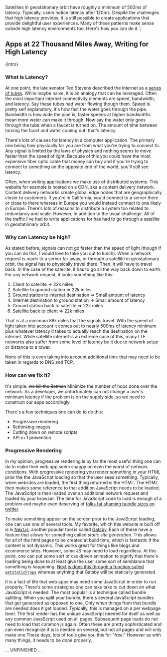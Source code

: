 Satellites in geostationary orbit have roughly a minimum of 500ms of latency. Typically, users notice latency after 120ms.
Despite the challenges that high latency provides, it is still possible to create applications that provide delightful user
experiences. Many of these patterns make sense outside high latency environments too. Here's how you can do it.`;


## Apps at 22 Thousand Miles Away, Writing for High Latency

<p>{intro}</p>

### What is Latency?

At one point, the late senator Ted Stevens described the internet as a
[series of tubes](https://knowyourmeme.com/memes/series-of-tubes). While maybe
naive, it is an analogy that can be leveraged. Often the most important internet
connectivity elements are speed, bandwidth, and latency. Say these tubes had
water flowing though them. Speed is pretty self explanatory, it's how fast the
water goes through the pipe. Bandwidth is how wide the pipe is, faster speeds at
higher bandwidths mean more water can make it through. Now say the water only
goes through the tube when a faucet is turned on. The amount of time between
turning the facet and water coming out: that's latency.

There's lots of causes for latency in a computer application. The primary one
being how physically far you are from what you're trying to connect to. Any
signal is limited by the laws of physics and nothing seems to move faster than
the speed of light. Because of this you could have the most expensive fiber
optic cable that money can buy and if you're trying to connect to something on
the opposite end of the world, you'll still see latency.

Often, when writing applications we make use of distributed systems. This
website for example is hosted on a CDN, aka a content delivery network. Content
delivery networks create global edge nodes that are geographically closer to
customers. If you're in California, you'd connect to a server there or close to
there whereas in Europe you would instead connect to one likely in Europe.
There's lots of reasons to distribute a system too related to redundancy and
scale. However, in addition to the usual challenge. All of the traffic I've had
to write applications for has had to go through a satellite in geostationary
orbit.

### Why can Latency be high?

As stated before, signals can not go faster than the speed of light (though if
you can do this, I would love to take you out to lunch). When a network request
is made to a server far away, or through a satellite in geostationary orbit, the
signal has to physically travel there. Then, it will have to travel back. In the
case of the satellite, it has to go all the way back down to earth. For any
network request, it looks something like this:

1. Client to satellite => 22k miles
2. Satellite to ground station => 22k miles
3. Ground station to internet destination => Small amount of latency
4. Internet destination to ground station => Small amount of latency
5. Ground station back to satellite => 22k miles
6. Satellite back to client => 22k miles

That is at a minimum 88k miles that the signals travel. With the speed of light
taken into account it comes out to nearly 500ms of latency minimum plus whatever
latency it takes to actually reach the destination on the internet. While
satellite internet is an extreme case of this, many LTE networks also suffer
from some level of latency be it due to network setup or distance to a tower.

None of this is even taking into account additional time that may need to be
taken in regards to DNS and TCP.

### How can we fix it?

It's simple: ~~we kill the Batman~~ Minimize the number of hops done over the
network. As a developer, we unfortunately can not change a user's minimum
latency if the problem is on the supply side, so we need to construct our apps
accordingly.

There's a few techniques one can do to do this:

- Progressive rendering
- Rethinking images
- Cutting down on remote scripts
- API n+1 prevention

### Progressive Rendering

In my opinion, progressive rendering is by far the most useful thing one can do
to make their web app seem snappy on even the worst of network conditions. With
progressive rendering you render something in your HTML prior the the JavaScript
loading so that the user sees something. Typically, when websites are loaded,
the first thing returned is the HTML. The HTML then makes some reference to that
addition JavaScript needs to be loaded. The JavaScript is then loaded over an
additional network request and loaded by your browser. The time for JavaScript
code to load is enough of a problem and maybe even deserving of
[folks fat shaming bundle sizes on twitter](https://twitter.com/slightlylate).

To make something appear on the screen prior to the JavaScript loading, one can
use one of several tools. My favorite, which this website is built off is is
[Next.js](https://nextjs.org/); another popular tool is called
[Gatsby](https://www.gatsbyjs.org/). Each of these have a feature that allows
for something called _static site generation_. This allows for all of the html
pages to be created at build time, which is fantastic if the content is not
dynamic. This works great for things like blogs and ecommerce sites. However,
some JS may need to load regardless. At this point, one can put some sort of css
driven animation to signify that there's loading being done to at least give the
user some sort of semblance that something is happening.
[Next.js does this through a function called `getStaticProps`](https://nextjs.org/docs/basic-features/data-fetching#getstaticprops-static-generation)
whereas anything that Gatsby will be statically generated.

It is a fact of life that web apps may need some JavaScript in order to run
properly. There's some strategies one can take take to cut down on what
JavaScript is needed. The most popular is a technique called bundle splitting.
When you split your bundle, there's several JavaScript bundles that get
generated as opposed to one. Only when things from that bundle are needed does
it get loaded. Typically, this is managed on a per webpage level. The first
render has the unique JavaScript needed for itself as well as any common
JavaScript used on all pages. Subsequent page loads do not need to load that
common js again. Often these are pretty sophisticated and can even recognize if
js is needed on several, but not all pages and will only make one These days,
lots of tools give you this for "free." However as with many things, it needs to
be done properly.

... UNFINISHED ...
